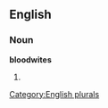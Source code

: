 
==English==

===Noun===
'''bloodwites'''

# {{plural of|[[bloodwite]]}}

[[Category:English plurals]]